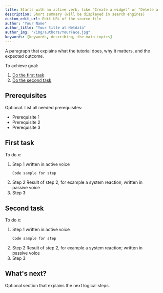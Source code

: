 ```yaml
---
title: Starts with an active verb, like "Create a widget" or "Delete a widget"
description: Short summary (will be displayed in search engines)
custom_edit_url: Edit URL of the source file
author: "Your Name"
author_title: "Your title at Netdata"
author_img: "/img/authors/YourFace.jpg"
keywords: [keywords, describing, the main topics]
---
```


A paragraph that explains what the tutorial does, why it matters, and the expected outcome.

To achieve goal:

1. [Do the first task](#first-task)
2. [Do the second task](#second-task)

## Prerequisites

<!-- If there is only one requirement, use a paragraph instead of a single bullet item. Bullets are social animals and only appear in groups of 2 or more :) -->

Optional. List all needed prerequisites:

- Prerequisite 1
- Prerequisite 2
- Prerequisite 3

## First task

To do x:

1. Step 1 written in active voice
   ```bash
   Code sample for step
   ```
2. Step 2
   Result of step 2, for example a system reaction; written in passive voice
3. Step 3

## Second task

To do x:

1. Step 1 written in active voice
   ```bash
   Code sample for step
   ```
2. Step 2
   Result of step 2, for example a system reaction; written in passive voice
3. Step 3

## What's next?

Optional section that explains the next logical steps.
